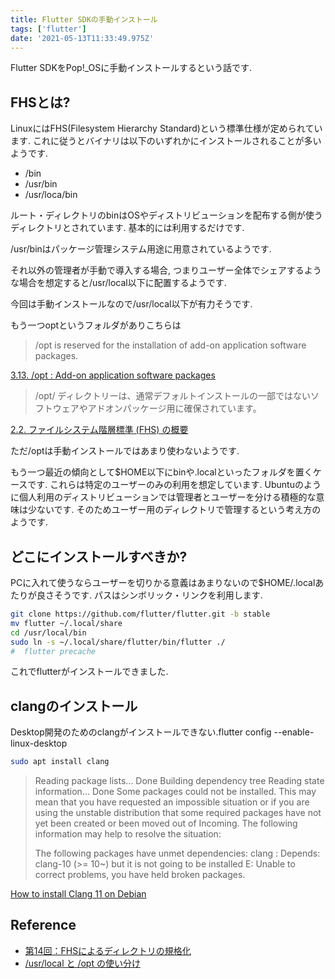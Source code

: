 ```yaml
---
title: Flutter SDKの手動インストール
tags: ['flutter']
date: '2021-05-13T11:33:49.975Z'
---
```


Flutter SDKをPop!_OSに手動インストールするという話です.
<!--sep -->


## FHSとは?

LinuxにはFHS(Filesystem Hierarchy Standard)という標準仕様が定められています. これに従うとバイナリは以下のいずれかにインストールされることが多いようです.

- /bin
- /usr/bin
- /usr/loca/bin

ルート・ディレクトリのbinはOSやディストリビューションを配布する側が使うディレクトリとされています. 基本的には利用するだけです.

/usr/binはパッケージ管理システム用途に用意されているようです.

それ以外の管理者が手動で導入する場合, つまりユーザー全体でシェアするような場合を想定すると/usr/local以下に配置するようです.

今回は手動インストールなので/usr/local以下が有力そうです.

もう一つoptというフォルダがありこちらは

> /opt is reserved for the installation of add-on application software packages.

[3.13. /opt : Add-on application software packages](https://refspecs.linuxfoundation.org/FHS_3.0/fhs/ch03s13.html)

> /opt/ ディレクトリーは、通常デフォルトインストールの一部ではないソフトウェアやアドオンパッケージ用に確保されています。

[2.2. ファイルシステム階層標準 (FHS) の概要](https://access.redhat.com/documentation/ja-jp/red_hat_enterprise_linux/6/html/storage_administration_guide/s1-filesystem-fhs)

ただ/optは手動インストールではあまり使わないようです.

もう一つ最近の傾向として$HOME以下にbinや.localといったフォルダを置くケースです. これらは特定のユーザーのみの利用を想定しています. Ubuntuのように個人利用のディストリビューションでは管理者とユーザーを分ける積極的な意味は少ないです. そのためユーザー用のディレクトリで管理するという考え方のようです.

## どこにインストールすべきか?

PCに入れて使うならユーザーを切りかる意義はあまりないので$HOME/.localあたりが良さそうです. パスはシンボリック・リンクを利用します.

```bash
git clone https://github.com/flutter/flutter.git -b stable
mv flutter ~/.local/share
cd /usr/local/bin
sudo ln -s ~/.local/share/flutter/bin/flutter ./
#  flutter precache
```

これでflutterがインストールできました.

## clangのインストール


Desktop開発のためのclangがインストールできない.flutter config --enable-linux-desktop

```bash
sudo apt install clang
```

> Reading package lists... Done
> Building dependency tree
> Reading state information... Done
> Some packages could not be installed. This may mean that you have
> requested an impossible situation or if you are using the unstable
> distribution that some required packages have not yet been created
> or been moved out of Incoming.
> The following information may help to resolve the situation:
> 
> The following packages have unmet dependencies:
 clang : Depends: clang-10 (>= 10~) but it is not going to be installed
> E: Unable to correct problems, you have held broken packages.

[How to install Clang 11 on Debian](https://stackoverflow.com/questions/66223241/how-to-install-clang-11-on-debian)


## Reference

- [第14回：FHSによるディレクトリの規格化](https://www.itmedia.co.jp/help/howto/linux/0007master/14/04.html)
- [/usr/local と /opt の使い分け](https://qiita.com/akiakishitai/items/69bb68f4f6fbd6a88016)